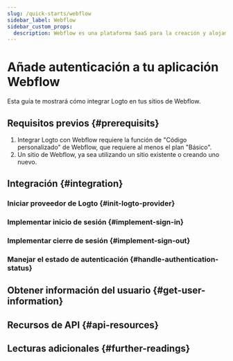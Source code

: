 ```yaml
---
slug: /quick-starts/webflow
sidebar_label: Webflow
sidebar_custom_props:
  description: Webflow es una plataforma SaaS para la creación y alojamiento de sitios web.
---
```




# Añade autenticación a tu aplicación Webflow

Esta guía te mostrará cómo integrar Logto en tus sitios de Webflow.

<GuideTip />

## Requisitos previos \{#prerequisits}

1. Integrar Logto con Webflow requiere la función de "Código personalizado" de Webflow, que requiere al menos el plan "Básico".
2. Un sitio de Webflow, ya sea utilizando un sitio existente o creando uno nuevo.

## Integración \{#integration}

### Iniciar proveedor de Logto \{#init-logto-provider}

<InitClient />

### Implementar inicio de sesión \{#implement-sign-in}

<ImplementSignIn />

### Implementar cierre de sesión \{#implement-sign-out}

<ImplementSignOut />

### Manejar el estado de autenticación \{#handle-authentication-status}

<HandleAuthenticationStatus />

<Checkpoint />

## Obtener información del usuario \{#get-user-information}

<GetUserInformation />

## Recursos de API \{#api-resources}

<ApiResources />

## Lecturas adicionales \{#further-readings}

<FurtherReadings />
